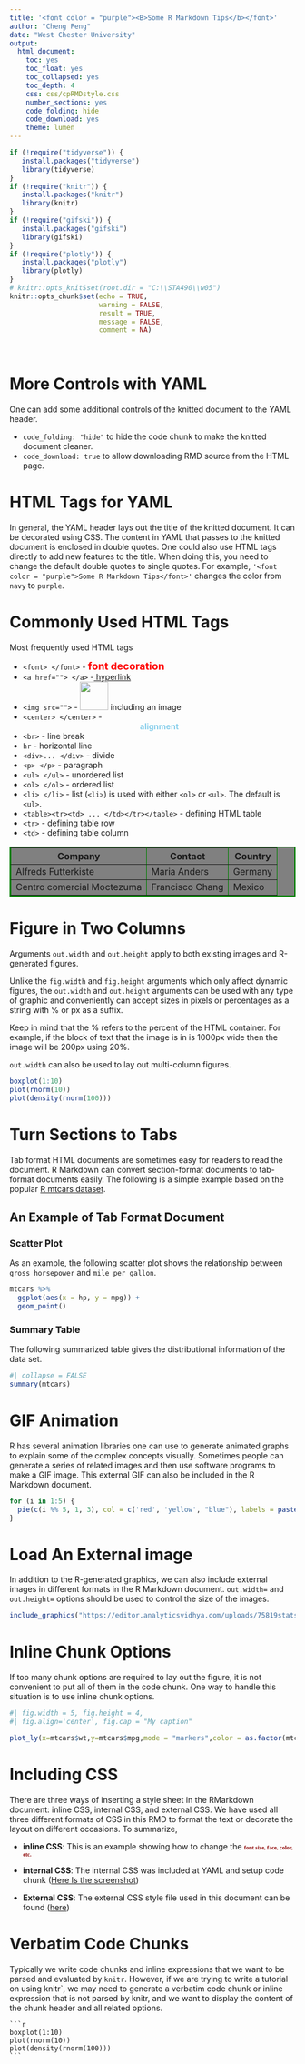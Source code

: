 ```yaml
---
title: '<font color = "purple"><B>Some R Markdown Tips</b></font>'
author: "Cheng Peng"
date: "West Chester University"
output:
  html_document:
    toc: yes
    toc_float: yes
    toc_collapsed: yes
    toc_depth: 4
    css: css/cpRMDstyle.css
    number_sections: yes
    code_folding: hide
    code_download: yes
    theme: lumen
---
```


<style type="text/css">

/* Tab features */
.nav>li>a {
    position: relative;
    display: block;
    padding: 10px 15px;
    color: purple;
}
.nav-pills>li.active>a, .nav-pills>li.active>a:hover, .nav-pills>li.active>a:focus {
    color: darkred
    background-color: purple;
}

/*
nav-pills>li:nth-child(2) {
    background: darkred;
 }
 */
</style>


```r
if (!require("tidyverse")) {
   install.packages("tidyverse")
   library(tidyverse)
}
if (!require("knitr")) {
   install.packages("knitr")
   library(knitr)
}
if (!require("gifski")) {
   install.packages("gifski")
   library(gifski)
}
if (!require("plotly")) {
   install.packages("plotly")
   library(plotly)
}
# knitr::opts_knit$set(root.dir = "C:\\STA490\\w05")
knitr::opts_chunk$set(echo = TRUE,       
                      warning = FALSE,   
                      result = TRUE,   
                      message = FALSE,
                      comment = NA)
```

\


# More Controls with YAML

One can add some additional controls of the knitted document to the YAML header.

* `code_folding: "hide"` to hide the code chunk to make the knitted document cleaner.
* `code_download: true` to allow downloading RMD source from the HTML page.


# HTML Tags for YAML

In general, the YAML header lays out the title of the knitted document. It can be decorated using CSS. The content in YAML that passes to the knitted document is enclosed in double quotes. One could also use HTML tags directly to add new features to the title. When doing this, you need to change the default double quotes to single quotes.
For example, `'<font color = "purple">Some R Markdown Tips</font>'` changes the color from `navy` to `purple`.



# Commonly Used HTML Tags

Most frequently used HTML tags

* `<font> </font>` - <font color= "red" size =4 align="center" ><b> font decoration </b></font>
* `<a href=""> </a>` -<a href="https://pengdsci.github.io/STA490/"> hyperlink</a>
* `<img src="">` - <img src = "https://pkgs.rstudio.com/rmarkdown/reference/figures/logo.png" width=50 height=50> including an image 
* `<center> </center>` - <center><font color = "skyblue"><b>alignment</b></font></center>
* `<br>` - line break
* `hr` - horizontal line
* `<div>... </div>` - divide 
* `<p> </p>` - paragraph 
* `<ul> </ul>` - unordered list
* `<ol> </ol>` - ordered list
* `<li> </li>` - list (`<li>`) is used with either `<ol>` or `<ul>`. The default is `<ul>`.
* `<table><tr><td> ... </td></tr></table>` - defining HTML table 
* `<tr>` - defining table row
* `<td>` - defining table column

<table border = "2" bordercolor="green"  bgcolor="gray"  width="90%">
  <tr bordercolor="red">
    <th>Company</th>
    <th>Contact</th>
    <th>Country</th>
  </tr>
  <tr>
    <td>Alfreds Futterkiste</td>
    <td>Maria Anders</td>
    <td>Germany</td>
  </tr>
  <tr>
    <td>Centro comercial Moctezuma</td>
    <td>Francisco Chang</td>
    <td>Mexico</td>
  </tr>
</table>


# Figure in Two Columns

Arguments `out.width` and `out.height` apply to both existing images and R-generated figures. 

Unlike the `fig.width` and `fig.height` arguments which only affect dynamic figures, the `out.width` and `out.height` arguments can be used with any type of graphic and conveniently can accept sizes in pixels or percentages as a string with % or px as a suffix.

Keep in mind that the % refers to the percent of the HTML container. For example, if the block of text that the image is in is 1000px wide then the image will be 200px using 20%.


`out.width` can also be used to lay out multi-column figures.


```r
boxplot(1:10)
plot(rnorm(10))
plot(density(rnorm(100)))
```

# Turn Sections to Tabs

Tab format HTML documents are sometimes easy for readers to read the document. R Markdown can convert section-format documents to tab-format documents easily. The following is a simple example based on the popular [R mtcars dataset](https://rstudio-pubs-static.s3.amazonaws.com/61800_faea93548c6b49cc91cd0c5ef5059894.html).

## An Example of Tab Format Document {.tabset .tabset-fade .tabset-pills}

### Scatter Plot

As an example, the following scatter plot shows the relationship between `gross horsepower` and `mile per gallon`.


```r
mtcars %>% 
  ggplot(aes(x = hp, y = mpg)) +
  geom_point()
```

### Summary Table

The following summarized table gives the distributional information of the data set.

```r
#| collapse = FALSE
summary(mtcars)
```


# GIF Animation

R has several animation libraries one can use to generate animated graphs to explain some of the complex concepts visually. Sometimes people can generate a series of related images and then use software programs to make a GIF image. This external GIF can also be included in the R Markdown document. 

```r
for (i in 1:5) {
  pie(c(i %% 5, 1, 3), col = c('red', 'yellow', "blue"), labels = paste(i))
}
```

# Load An External image

In addition to the R-generated graphics, we can also include external images in different formats in the R Markdown document. `out.width=` and `out.height=` options should be used to control the size of the images. 

```r
include_graphics("https://editor.analyticsvidhya.com/uploads/75819stats_1050x520.png")
```

# Inline Chunk Options

If too many chunk options are required to lay out the figure, it is not convenient to put all of them in the code chunk. One way to handle this situation is to use inline chunk options.


```r
#| fig.width = 5, fig.height = 4,
#| fig.align='center', fig.cap = "My caption"

plot_ly(x=mtcars$wt,y=mtcars$mpg,mode = "markers",color = as.factor(mtcars$vs))
```

# Including CSS

There are three ways of inserting a style sheet in the RMarkdown document: inline CSS, internal CSS, and external CSS. We have used all three different formats of CSS in this RMD to format the text or decorate the layout on different occasions. To summarize,

* **inline CSS**: This is an example showing how to change the <font style = "font-size: 10px; color: darkred; font-weight:bold; font-family:verdana;"> font size, face, color, etc.</font>

* **internal CSS**: The internal CSS was included at YAML and setup code chunk ([Here Is the screenshot](https://pengdsci.github.io/STA490/w01/img/internalCSS.png))

* **External CSS**: The external CSS style file used in this document can be found ([here](https://pengdsci.github.io/STA490/w01/css/cpRMDstyle.css))


#  Verbatim Code Chunks

Typically we write code chunks and inline expressions that we want to be parsed and evaluated by `knitr`. However, if we are trying to write a tutorial on using knitr`, we may need to generate a verbatim code chunk or inline expression that is not parsed by knitr, and we want to display the content of the chunk header and all related options.

````verbatim

```r
boxplot(1:10)
plot(rnorm(10))
plot(density(rnorm(100)))
```

````

